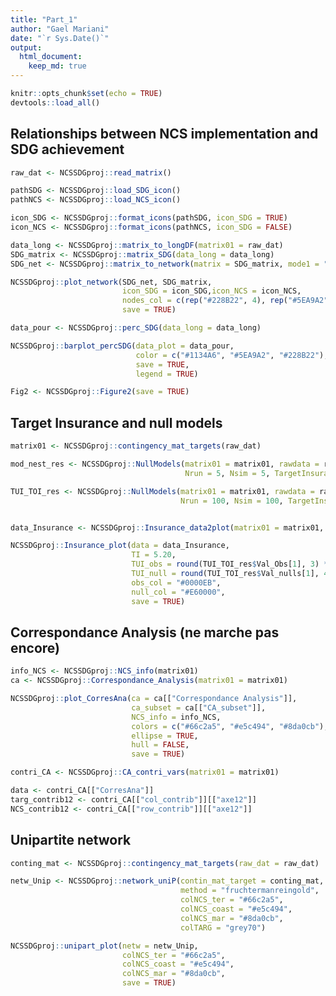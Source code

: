 ```yaml
---
title: "Part_1"
author: "Gael Mariani"
date: "`r Sys.Date()`"
output: 
  html_document:
    keep_md: true
---
```


```r
knitr::opts_chunk$set(echo = TRUE)
devtools::load_all()
```

## Relationships between NCS implementation and SDG achievement

```r
raw_dat <- NCSSDGproj::read_matrix()

pathSDG <- NCSSDGproj::load_SDG_icon()
pathNCS <- NCSSDGproj::load_NCS_icon()

icon_SDG <- NCSSDGproj::format_icons(pathSDG, icon_SDG = TRUE)
icon_NCS <- NCSSDGproj::format_icons(pathNCS, icon_SDG = FALSE)

data_long <- NCSSDGproj::matrix_to_longDF(matrix01 = raw_dat)
SDG_matrix <- NCSSDGproj::matrix_SDG(data_long = data_long)
SDG_net <- NCSSDGproj::matrix_to_network(matrix = SDG_matrix, mode1 = "P" , mode2 = "A")

NCSSDGproj::plot_network(SDG_net, SDG_matrix,
                         icon_SDG = icon_SDG,icon_NCS = icon_NCS,
                         nodes_col = c(rep("#228B22", 4), rep("#5EA9A2", 4), rep("#1134A6", 3)),
                         save = TRUE)

data_pour <- NCSSDGproj::perc_SDG(data_long = data_long)

NCSSDGproj::barplot_percSDG(data_plot = data_pour, 
                            color = c("#1134A6", "#5EA9A2", "#228B22"),
                            save = TRUE, 
                            legend = TRUE)

Fig2 <- NCSSDGproj::Figure2(save = TRUE)

```

## Target Insurance and null models

```r

matrix01 <- NCSSDGproj::contingency_mat_targets(raw_dat)

mod_nest_res <- NCSSDGproj::NullModels(matrix01 = matrix01, rawdata = raw_dat, NMalgo = "quasiswap", NESTmethod ="NODF",
                                       Nrun = 5, Nsim = 5, TargetInsurance = FALSE)

TUI_TOI_res <- NCSSDGproj::NullModels(matrix01 = matrix01, rawdata = raw_dat, NMalgo = "r00", NESTmethod = "NODF",
                                      Nrun = 100, Nsim = 100, TargetInsurance = TRUE)


data_Insurance <- NCSSDGproj::Insurance_data2plot(matrix01 = matrix01, Ntarget = ncol(matrix01)) 

NCSSDGproj::Insurance_plot(data = data_Insurance, 
                           TI = 5.20, 
                           TUI_obs = round(TUI_TOI_res$Val_Obs[1], 3) * 100, 
                           TUI_null = round(TUI_TOI_res$Val_nulls[1], 4) * 100,
                           obs_col = "#0000EB", 
                           null_col = "#E60000", 
                           save = TRUE) 
```


## Correspondance Analysis (ne marche pas encore)

```r

info_NCS <- NCSSDGproj::NCS_info(matrix01)
ca <- NCSSDGproj::Correspondance_Analysis(matrix01 = matrix01)

NCSSDGproj::plot_CorresAna(ca = ca[["Correspondance Analysis"]],
                           ca_subset = ca[["CA_subset"]],
                           NCS_info = info_NCS,
                           colors = c("#66c2a5", "#e5c494", "#8da0cb"),
                           ellipse = TRUE,
                           hull = FALSE, 
                           save = TRUE)

contri_CA <- NCSSDGproj::CA_contri_vars(matrix01 = matrix01)

data <- contri_CA[["CorresAna"]]
targ_contrib12 <- contri_CA[["col_contrib"]][["axe12"]]
NCS_contrib12 <- contri_CA[["row_contrib"]][["axe12"]]

```


## Unipartite network

```r
 
conting_mat <- NCSSDGproj::contingency_mat_targets(raw_dat = raw_dat)

netw_Unip <- NCSSDGproj::network_uniP(contin_mat_target = conting_mat, 
                                      method = "fruchtermanreingold", 
                                      colNCS_ter = "#66c2a5", 
                                      colNCS_coast = "#e5c494",
                                      colNCS_mar = "#8da0cb", 
                                      colTARG = "grey70")

NCSSDGproj::unipart_plot(netw = netw_Unip, 
                         colNCS_ter = "#66c2a5", 
                         colNCS_coast = "#e5c494", 
                         colNCS_mar = "#8da0cb", 
                         save = TRUE)


```


